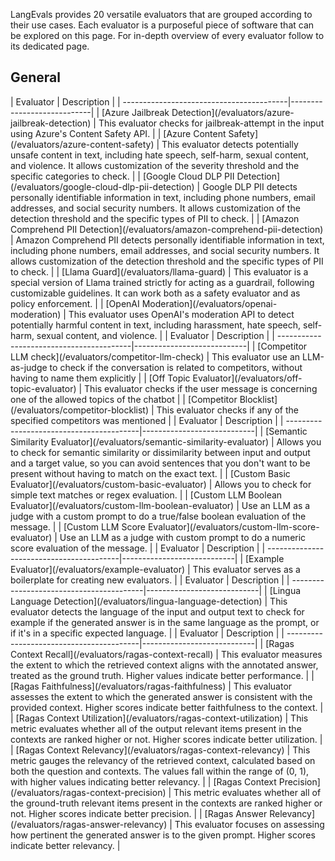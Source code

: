 LangEvals provides 20 versatile evaluators that are grouped according to their use cases.
Each evaluator is a purposeful piece of software that can be explored on this page. For in-depth overview of every evaluator follow to its dedicated page.

## General

<AccordionGroup>
  <Accordion title="Safety">
    | Evaluator                                | Description                |
    | -----------------------------------------|----------------------------|
    | [Azure Jailbreak Detection](/evaluators/azure-jailbreak-detection) | This evaluator checks for jailbreak-attempt in the input using Azure's Content Safety API. |
    | [Azure Content Safety](/evaluators/azure-content-safety) | This evaluator detects potentially unsafe content in text, including hate speech, self-harm, sexual content, and violence. It allows customization of the severity threshold and the specific categories to check. |
    | [Google Cloud DLP PII Detection](/evaluators/google-cloud-dlp-pii-detection) | Google DLP PII detects personally identifiable information in text, including phone numbers, email addresses, and social security numbers. It allows customization of the detection threshold and the specific types of PII to check. |
    | [Amazon Comprehend PII Detection](/evaluators/amazon-comprehend-pii-detection) | Amazon Comprehend PII detects personally identifiable information in text, including phone numbers, email addresses, and social security numbers. It allows customization of the detection threshold and the specific types of PII to check. |
    | [Llama Guard](/evaluators/llama-guard) | This evaluator is a special version of Llama trained strictly for acting as a guardrail, following customizable guidelines. It can work both as a safety evaluator and as policy enforcement. |
    | [OpenAI Moderation](/evaluators/openai-moderation) | This evaluator uses OpenAI's moderation API to detect potentially harmful content in text, including harassment, hate speech, self-harm, sexual content, and violence. |
  </Accordion>
  <Accordion title="Policy">
    | Evaluator                                | Description                |
    | -----------------------------------------|----------------------------|
    | [Competitor LLM check](/evaluators/competitor-llm-check) | This evaluator use an LLM-as-judge to check if the conversation is related to competitors, without having to name them explicitly |
    | [Off Topic Evaluator](/evaluators/off-topic-evaluator) | This evaluator checks if the user message is concerning one of the allowed topics of the chatbot |
    | [Competitor Blocklist](/evaluators/competitor-blocklist) | This evaluator checks if any of the specified competitors was mentioned |
  </Accordion>
  <Accordion title="Custom">
    | Evaluator                                | Description                |
    | -----------------------------------------|----------------------------|
    | [Semantic Similarity Evaluator](/evaluators/semantic-similarity-evaluator) | Allows you to check for semantic similarity or dissimilarity between input and output and a target value, so you can avoid sentences that you don't want to be present without having to match on the exact text. |
    | [Custom Basic Evaluator](/evaluators/custom-basic-evaluator) | Allows you to check for simple text matches or regex evaluation. |
    | [Custom LLM Boolean Evaluator](/evaluators/custom-llm-boolean-evaluator) | Use an LLM as a judge with a custom prompt to do a true/false boolean evaluation of the message. |
    | [Custom LLM Score Evaluator](/evaluators/custom-llm-score-evaluator) | Use an LLM as a judge with custom prompt to do a numeric score evaluation of the message. |
  </Accordion>
  <Accordion title="Other">
    | Evaluator                                | Description                |
    | -----------------------------------------|----------------------------|
    | [Example Evaluator](/evaluators/example-evaluator) | This evaluator serves as a boilerplate for creating new evaluators. |
  </Accordion>
  <Accordion title="Quality">
    | Evaluator                                | Description                |
    | -----------------------------------------|----------------------------|
    | [Lingua Language Detection](/evaluators/lingua-language-detection) | This evaluator detects the language of the input and output text to check for example if the generated answer is in the same language as the prompt, or if it's in a specific expected language. |
  </Accordion>
  <Accordion title="Rag">
    | Evaluator                                | Description                |
    | -----------------------------------------|----------------------------|
    | [Ragas Context Recall](/evaluators/ragas-context-recall) | This evaluator measures the extent to which the retrieved context aligns with the annotated answer, treated as the ground truth. Higher values indicate better performance. |
    | [Ragas Faithfulness](/evaluators/ragas-faithfulness) | This evaluator assesses the extent to which the generated answer is consistent with the provided context. Higher scores indicate better faithfulness to the context. |
    | [Ragas Context Utilization](/evaluators/ragas-context-utilization) | This metric evaluates whether all of the output relevant items present in the contexts are ranked higher or not. Higher scores indicate better utilization. |
    | [Ragas Context Relevancy](/evaluators/ragas-context-relevancy) | This metric gauges the relevancy of the retrieved context, calculated based on both the question and contexts. The values fall within the range of (0, 1), with higher values indicating better relevancy. |
    | [Ragas Context Precision](/evaluators/ragas-context-precision) | This metric evaluates whether all of the ground-truth relevant items present in the contexts are ranked higher or not. Higher scores indicate better precision. |
    | [Ragas Answer Relevancy](/evaluators/ragas-answer-relevancy) | This evaluator focuses on assessing how pertinent the generated answer is to the given prompt. Higher scores indicate better relevancy. |
  </Accordion>
</AccordionGroup>
